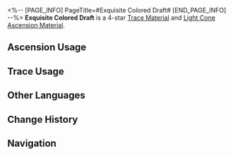 <%-- [PAGE_INFO]
PageTitle=#Exquisite Colored Draft#
[END_PAGE_INFO] --%>
{{Item Infobox
|id          = 110203
|image       = Item Exquisite Colored Draft.png{{subst:void|<!--$UPLOAD:<<SpriteOutput/ItemFigures/110203.png>-<Item Exquisite Colored Draft.png>-<Item Icons>>-->}}
|type        = Trace Material
|type2       = Light Cone Ascension Material
|invCategory = Upgrade Materials
|rarity      = 4
|effect      = 
|description = A colored draft of Clockie that brings the dream to life with vibrant colors. Used to level up Traces significantly for {{Color|h|Erudition}} characters.
|source1     = [[Calyx (Crimson): Bud of Erudition (undefined)]]
|source2     = [[Omni-Synthesizer]] &mdash; Material Synthesis
|source3     = [[Omni-Synthesizer]] &mdash; Material Exchange
}}
{{Description|Clockie becomes filled with colors, taking on the shape that will become a household name. Clockie's story inspired millions of Dreamchasers, with every one of them able to be inspired by his fantastical adventures.<br /><br />''"My name is Clockie, and I'm a superstar in Dreamville Penacony!"''}}
'''Exquisite Colored Draft''' is a 4-star [[Trace Material]] and [[Light Cone Ascension Material]].

==Ascension Usage==
{{Ascension Usage}}

==Trace Usage==
{{Trace Usage}}

==Other Languages==
{{Other Languages
|en   = Exquisite Colored Draft
|zhs  = 精致色稿
|zht  = 精緻色稿
|ja   = 見事なカラー原画
|ko   = 정교한 컬러 원고
|es   = Borrador con colores bellos
|fr   = Dessin coloré exquis
|ru   = Мастерский цветной набросок
|th   = Exquisite Colored Draft
|vi   = Bản Phác Thảo Màu Tinh Tế
|de   = Fantastische Farbzeichnung
|id   = Exquisite Colored Draft
|pt   = Esboço Colorido Primoroso
}}

==Change History==
{{Change History|2.3}}

==Navigation==
{{Upgrade Material Navbox}}